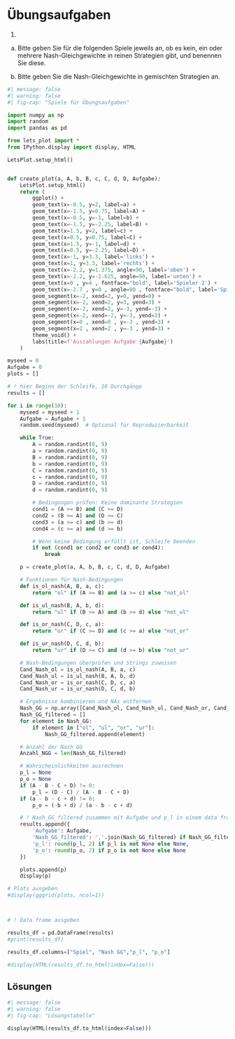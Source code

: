 # Übungsaufgaben {-}

1. 

  a. Bitte geben Sie für die folgenden Spiele jeweils an, ob es kein, ein oder mehrere Nash-Gleichgewichte in reinen Strategien gibt, und benennen Sie diese.
  
  a. Bitte geben Sie die Nash-Gleichgewichte in gemischten Strategien an. 

```python
#| message: false
#| warning: false
#| fig-cap: "Spiele für Übungsaufgaben"

import numpy as np
import random
import pandas as pd

from lets_plot import *
from IPython.display import display, HTML

LetsPlot.setup_html()


def create_plot(a, A, b, B, c, C, d, D, Aufgabe):
    LetsPlot.setup_html()
    return (
        ggplot() +
        geom_text(x=-0.5, y=2, label=a) +
        geom_text(x=-1.5, y=0.75, label=A) +
        geom_text(x=-0.5, y=-1, label=b) +
        geom_text(x=-1.5, y=-2.25, label=B) +
        geom_text(x=1.5, y=2, label=c) +
        geom_text(x=0.5, y=0.75, label=C) +
        geom_text(x=1.5, y=-1, label=d) +
        geom_text(x=0.5, y=-2.25, label=D) +
        geom_text(x=-1, y=3.3, label='links') +
        geom_text(x=1, y=3.3, label='rechts') +
        geom_text(x=-2.2, y=1.375, angle=90, label='oben') +
        geom_text(x=-2.2, y=-1.625, angle=90, label='unten') +
        geom_text(x=0 , y=4 , fontface="bold", label='Spieler 2') +
        geom_text(x=-2.7 , y=0 , angle=90 , fontface="bold", label='Spieler 1') +
        geom_segment(x=-2, xend=2, y=0, yend=0) +
        geom_segment(x=-2, xend=2, y=3, yend=3) +
        geom_segment(x=-2, xend=2, y=-3, yend=-3) +
        geom_segment(x=-2, xend=-2, y=-3, yend=3) +
        geom_segment(x=0 , xend=0 , y=-3 , yend=3) +
        geom_segment(x=2 , xend=2 , y=-3 , yend=3) +
        theme_void() +
        labs(title=f'Auszahlungen Aufgabe {Aufgabe}')
    )

myseed = 0
Aufgabe = 0
plots = []

# ! hier Beginn der Schleife, 10 Durchgänge
results = []

for i in range(10):
    myseed = myseed + 1
    Aufgabe = Aufgabe + 1
    random.seed(myseed)  # Optional für Reproduzierbarkeit

    while True:
        A = random.randint(0, 9)
        a = random.randint(0, 9)
        B = random.randint(0, 9)
        b = random.randint(0, 9)
        C = random.randint(0, 9)
        c = random.randint(0, 9)
        D = random.randint(0, 9)
        d = random.randint(0, 9)

        # Bedingungen prüfen: Keine dominante Strategien
        cond1 = (A >= B) and (C >= D)
        cond2 = (B >= A) and (D >= C)
        cond3 = (a >= c) and (b >= d)
        cond4 = (c >= a) and (d >= b)

        # Wenn keine Bedingung erfüllt ist, Schleife beenden
        if not (cond1 or cond2 or cond3 or cond4):
            break

    p = create_plot(a, A, b, B, c, C, d, D, Aufgabe)

    # Funktionen für Nash-Bedingungen
    def is_ol_nash(A, B, a, c):
        return "ol" if (A >= B) and (a >= c) else "not_ol"

    def is_ul_nash(B, A, b, d):
        return "ul" if (B >= A) and (b >= d) else "not_ul"

    def is_or_nash(C, D, c, a):
        return "or" if (C >= D) and (c >= a) else "not_or"

    def is_ur_nash(D, C, d, b):
        return "ur" if (D >= C) and (d >= b) else "not_ur"

    # Nash-Bedingungen überprüfen und Strings zuweisen
    Cand_Nash_ol = is_ol_nash(A, B, a, c)
    Cand_Nash_ul = is_ul_nash(B, A, b, d)
    Cand_Nash_or = is_or_nash(C, D, c, a)
    Cand_Nash_ur = is_ur_nash(D, C, d, b)

    # Ergebnisse kombinieren und NAs entfernen
    Nash_GG = np.array([Cand_Nash_ol, Cand_Nash_ul, Cand_Nash_or, Cand_Nash_ur])
    Nash_GG_filtered = []
    for element in Nash_GG:
        if element in ["ol", "ul", "or", "ur"]:
            Nash_GG_filtered.append(element)

    # Anzahl der Nash GG
    Anzahl_NGG = len(Nash_GG_filtered)

    # Wahrscheinlichkeiten ausrechnen
    p_l = None
    p_o = None
    if (A - B - C + D) != 0:
        p_l = (D - C) / (A - B - C + D)
    if (a - b - c + d) != 0:
        p_o = (-b + d) / (a - b - c + d)

    # ! Nash_GG_filtered zusammen mit Aufgabe und p_l in einem data frame speichern.
    results.append({
        'Aufgabe': Aufgabe,
        'Nash_GG_filtered': ','.join(Nash_GG_filtered) if Nash_GG_filtered else 'none',
        'p_l': round(p_l, 2) if p_l is not None else None,
        'p_o': round(p_o, 2) if p_o is not None else None
    })

    plots.append(p)
    display(p)

# Plots ausgeben
#display(gggrid(plots, ncol=1))



# ! Data frame ausgeben

results_df = pd.DataFrame(results)
#print(results_df)

results_df.columns=["Spiel", "Nash GG","p_l", "p_o"]

#display(HTML(results_df.to_html(index=False)))
```

:::{.callout-note 
    icon=false 
    collapse=true }
# Lösungen{-}

```python
#| message: false
#| warning: false
#| fig-cap: "Lösungstabelle"

display(HTML(results_df.to_html(index=False)))
```

    
:::
